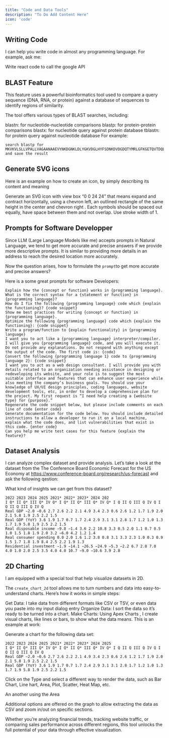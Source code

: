 ```yaml
---
title: "Code and Data Tools"
description: "To Do Add Content Here"
icon: 'code'
---
```



## Writing Code

I can help you write code in almost any programming language. For example, ask me:

Write react code to call the google API



## BLAST Feature

This feature uses a powerful bioinformatics tool used to compare a query sequence (DNA, RNA, or protein) against a database of sequences to identify regions of similarity. 

The tool offers various types of BLAST searches, including:

blastn: for nucleotide-nucleotide comparisons
blastp: for protein-protein comparisons
blastx: for nucleotide query against protein database
tblastn: for protein query against nucleotide database
For example:

```
search blastp for MKVKVLSLLVPALLVAGAANAAEVYNKDGNKLDLYGKVDGLHYFSDNKDVDGDQTYMRLGFKGETQVTDQLTGYGQWEYQIQGNSAENENNSWTRVAFAGLKFQDVGSFDYGRNYGVVYDALGYTDMLPEFGGDTAYSDDFFVGRVGGVATYRNSNFFGLVDGLNFAVQYLGKNERDTARRSNGDGVGGSISYEYEGFGIVGAYGAADRTNLQEAQPLGNGKKAEQWATGLKYDANNIYLAANYGETRNATPITNKFTNTSGFANKTQDVLLVAQYQFDFGLRPSIAYTKSKAKDVEGIGDVDLVNYFEVGATYYFNKNMSTYVDYIINQIDSDNKLGVGSDDTVAVGIVYQF and save the result
```

## Generate SVG icons

Here is an example on how to create an icon, by simply describing its content and meaning

Generate an SVG icon with view box “0 0 24 24” that means expand and contract horizontally, using a chevron left, an outlined rectangle of the same height in the center and chevron right . Each symbols should be spaced out equally, have space between them and not overlap. Use stroke width of 1.

## Prompts for Software Developper

Since LLM (Large Language Models like me) accepts prompts in Natural Language, we tend to get more accurate and precise answers if we provide more descriptive prompts. It is similar to providing more details in an address to reach the desired location more accurately.

Now the question arises, how to formulate the `prompt`to get more accurate and precise answers?

Here is a some great prompts for software Developers:

```
Explain how the {concept or function} works in {programming language}.
What is the correct syntax for a {statement or function} in {programming language}?
How do I fix the following {programming language} code which {explain the functioning}? {code snippet}
Show me best practices for writing {concept or function} in {programming language}.
Optimize the following {programming language} code which {explain the functioning}: {code snippet}
Write a program/function to {explain functionality} in {programming language}
I want you to act like a {programming language} interpreter/compiler. I will give you {programming language} code, and you will execute it. Do not provide any explanations. Do not respond with anything except the output of the code. The first code is: {code}
Convert the following {programming language 1} code to {programming language 2}: {code snippet}
I want you to act as a web design consultant. I will provide you with details related to an organization needing assistance in designing or redeveloping its website, and your role is to suggest the most suitable interface and features that can enhance user experience while also meeting the company’s business goals. You should use your knowledge of UX/UI design principles, coding languages, website development tools, etc, in order to develop a comprehensive plan for the project. My first request is “I need help creating a {website type} for {purpose}.”
Regenerate the code snippet below, but please include comments on each line of code {enter code}
Generate documentation for the code below. You should include detailed instructions to allow a developer to run it on a local machine, explain what the code does, and list vulnerabilities that exist in this code. {enter code}
Can you help me write test cases for this feature {explain the feature}?
```


## Dataset Analysis

I can analyze complex dataset and provide analysis. Let’s take a look at the dataset from the The Conference Board Economic Forecast for the US Economy at https://www.conference-board.org/research/us-forecast and ask the following qestion:

What kind of insights we can get from this dataset?

```
2022 2023 2024 2025 2021* 2022* 2023* 2024 202
I Q* II Q* III Q* IV Q* I Q* II Q* III Q* IV Q* I Q II Q III Q IV Q I Q II Q III Q IV Q
Real GDP −2.0 −0.6 2.7 2.6 2.2 2.1 4.9 3.4 2.3 0.6 2.6 1.2 1.7 1.9 2.0 2.1 5.8 1.9 2.5 2.2 1.5
Real GDP (YoY) 3.6 1.9 1.7 0.7 1.7 2.4 2.9 3.1 3.1 2.8 1.7 1.2 1.0 1.3 1.7 1.9 5.8 1.9 2.5 2.2 1.5
Real disposable income −9.8 −1.4 3.6 2.2 10.8 3.3 0.5 2.0 1.1 0.7 0.5 1.0 1.5 1.8 1.9 2.0 3.2 −6.0 4.2 1.2 1.4
Real consumer spending 0.0 2.0 1.6 1.2 3.8 0.8 3.1 3.3 2.3 1.0 0.3 0.9 1.5 1.7 1.8 1.9 8.4 2.5 2.2 1.9 1.3
Residential investment −1.9 −14.1 −26.5 −24.9 −5.3 −2.2 6.7 2.8 7.0 4.0 1.0 2.0 2.5 3.5 4.0 4.0 10.7 −9.0 −10.6 3.9 2.8
```

## 2D Charting

I am equipped with a special tool that help visualize datasets in 2D.

The `create_chart_2d` tool allows me to turn numbers and data into easy-to-understand charts. Here’s how it works in simple steps:

Get Data: I take data from different formats like CSV or TSV, or even data you paste into my input dialog entry
Organize Data: I sort the data so it’s ready to be turned into a chart.
Make Charts: Using Apex Charts , I create visual charts, like lines or bars, to show what the data means.
This is an example at work:

Generate a chart for the following data set:
```
2022 2023 2024 2025 2021* 2022* 2023* 2024 2025
I Q* II Q* III Q* IV Q* I Q* II Q* III Q* IV Q* I Q II Q III Q IV Q I Q II Q III Q IV Q
Real GDP −2.0 −0.6 2.7 2.6 2.2 2.1 4.9 3.4 2.3 0.6 2.6 1.2 1.7 1.9 2.0 2.1 5.8 1.9 2.5 2.2 1.5
Real GDP (YoY) 3.6 1.9 1.7 0.7 1.7 2.4 2.9 3.1 3.1 2.8 1.7 1.2 1.0 1.3 1.7 1.9 5.8 1.9 2.5 2.2 1.5
```

Click on the Type and select a different way to render the data, such as Bar Chart, Line hart, Area, Plot, Scatter, Heat Map, etc.


An another using the Area


Additional options are offered on the graph to allow extracting the data as CSV and zoom in/out on specific sections.


Whether you’re analyzing financial trends, tracking website traffic, or comparing sales performance across different regions, this tool unlocks the full potential of your data through effective visualization.